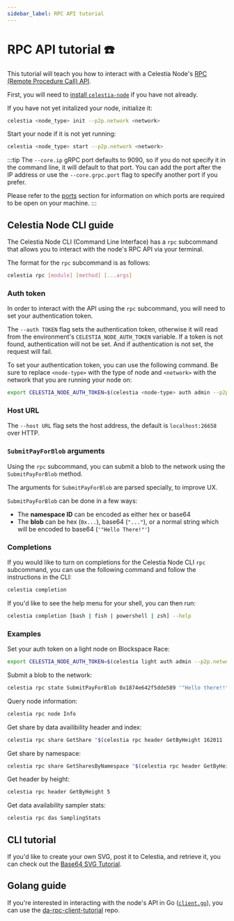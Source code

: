 ```yaml
---
sidebar_label: RPC API tutorial
---
```


# RPC API tutorial ☎️

This tutorial will teach you how to interact with a Celestia Node's
[RPC (Remote Procedure Call) API](https://node-rpc-docs.celestia.org/).

First, you will need to [install `celestia-node`](../../nodes/light-node) if
you have not already.

If you have not yet initalized your node, initialize it:

```bash
celestia <node_type> init --p2p.network <network>
```

Start your node if it is not yet running:

```bash
celestia <node_type> start --p2p.network <network>
```

:::tip
The `--core.ip` gRPC port defaults to 9090,
so if you do not specify it in the command
line, it will default to that port. You can
add the port after the IP address or use the
`--core.grpc.port` flag to specify another
port if you prefer.

Please refer to the [ports](../../nodes/celestia-node/#ports) section for information on
which ports are required to be open on your machine.
:::

## Celestia Node CLI guide

The Celestia Node CLI (Command Line Interface) has a `rpc` subcommand that
allows you to interact with the node's RPC API via
your terminal.

The format for the `rpc` subcommand is as follows:

```bash
celestia rpc [module] [method] [...args]
```

### Auth token

In order to interact with the API using the `rpc` subcommand,
you will need to set your authentication token.

The `--auth TOKEN` flag sets the authentication token,
otherwise it will read from the environment's
`CELESTIA_NODE_AUTH_TOKEN` variable.
If a token is not found, authentication will not be set.
And if authentication is not set, the request will fail.

To set your authentication token, you can use the
following command. Be sure to replace `<node-type>` with
the type of node and `<network>`
with the network that you are running your node on:

```bash
export CELESTIA_NODE_AUTH_TOKEN=$(celestia <node-type> auth admin --p2p.network <network>)
```

### Host URL

The `--host URL` flag sets the host address,
the default is `localhost:26658` over HTTP.

### `SubmitPayForBlob` arguments

Using the `rpc` subcommand, you can submit a blob to the network
using the `SubmitPayForBlob` method.

The arguments for `SubmitPayForBlob` are parsed specially,
to improve UX.

`SubmitPayForBlob` can be done in a few ways:

- The **namespace ID** can be encoded as either hex or base64
- The **blob** can be hex (`0x...`), base64 (`"..."`), or a normal string which will be encoded to base64 (`'"Hello There!"'`)

### Completions

If you would like to turn on completions for the Celestia Node CLI `rpc`
subcommand, you can use the following command and follow the instructions
in the CLI:

```bash
celestia completion
```

If you'd like to see the help menu for your shell, you can then run:

```bash
celestia completion [bash | fish | powershell | zsh] --help
```

### Examples

Set your auth token on a light node on Blockspace Race:

```bash
export CELESTIA_NODE_AUTH_TOKEN=$(celestia light auth admin --p2p.network blockspacerace)
```

Submit a blob to the network:

```bash
celestia rpc state SubmitPayForBlob 0x1874e642f5dde589 '"Hello there!!"' 2000 100000
```

Query node information:

```bash
celestia rpc node Info
```

Get share by data availibility header and index:

```bash
celestia rpc share GetShare "$(celestia rpc header GetByHeight 162011 | jq '.result.dah' -r)" 162011 0
```

Get share by namespace:

```bash
celestia rpc share GetSharesByNamespace "$(celestia rpc header GetByHeight 162011 | jq '.result.dah' -r)" GHTmQvXd5Yk=
```

Get header by height:

```bash
celestia rpc header GetByHeight 5
```

Get data availability sampler stats:

```bash
celestia rpc das SamplingStats
```

## CLI tutorial

If you'd like to create your own SVG, post it to Celestia, and retrieve it,
you can check out the [Base64 SVG Tutorial](https://svg-gen.vercel.app/).

## Golang guide

If you're interested in interacting with the node's API in Go
([`client.go`](https://github.com/celestiaorg/celestia-node/blob/main/api/rpc/client/client.go)),
you can use the [da-rpc-client-tutorial](https://github.com/renaynay/da-rpc-client-tutorial)
repo.
